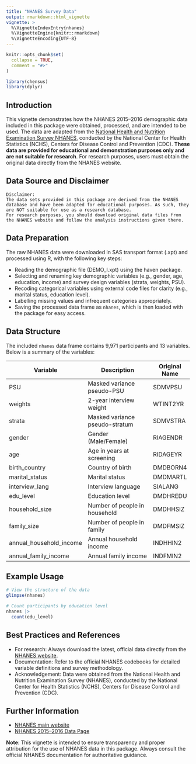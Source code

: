 ```yaml
---
title: "NHANES Survey Data"
output: rmarkdown::html_vignette
vignette: >
  %\VignetteIndexEntry{nhanes}
  %\VignetteEngine{knitr::rmarkdown}
  %\VignetteEncoding{UTF-8}
---
```


```r
knitr::opts_chunk$set(
  collapse = TRUE,
  comment = "#>"
)
```

```r
library(chensus)
library(dplyr)
```

## Introduction

This vignette demonstrates how the NHANES 2015–2016 demographic data included in this package were obtained, processed, and are intended to be used. The data are adapted from the [National Health and Nutrition Examination Survey NHANES](https://www.cdc.gov/nchs/nhanes/), conducted by the National Center for Health Statistics (NCHS), Centers for Disease Control and Prevention (CDC). **These data are provided for educational and demonstration purposes only and are not suitable for research**. For research purposes, users must obtain the original data directly from the NHANES website.

## Data Source and Disclaimer

```         
Disclaimer:
The data sets provided in this package are derived from the NHANES database and have been adapted for educational purposes. As such, they are NOT suitable for use as a research database.
For research purposes, you should download original data files from the NHANES website and follow the analysis instructions given there.
```

## Data Preparation

The raw NHANES data were downloaded in SAS transport format (.xpt) and processed using R, with the following key steps:

-   Reading the demographic file (DEMO_I.xpt) using the haven package.
-   Selecting and renaming key demographic variables (e.g., gender, age, education, income) and survey design variables (strata, weights, PSU).
-   Recoding categorical variables using external code files for clarity (e.g., marital status, education level).
-   Labelling missing values and infrequent categories appropriately.
-   Saving the processed data frame as `nhanes`, which is then loaded with the package for easy access.

## Data Structure

The included `nhanes` data frame contains 9,971 participants and 13 variables. Below is a summary of the variables:

| Variable                | Description                    | Original Name |
|-------------------------|--------------------------------|---------------|
| PSU                     | Masked variance pseudo-PSU     | SDMVPSU       |
| weights                 | 2-year interview weight        | WTINT2YR      |
| strata                  | Masked variance pseudo-stratum | SDMVSTRA      |
| gender                  | Gender (Male/Female)           | RIAGENDR      |
| age                     | Age in years at screening      | RIDAGEYR      |
| birth_country           | Country of birth               | DMDBORN4      |
| marital_status          | Marital status                 | DMDMARTL      |
| interview_lang          | Interview language             | SIALANG       |
| edu_level               | Education level                | DMDHREDU      |
| household_size          | Number of people in household  | DMDHHSIZ      |
| family_size             | Number of people in family     | DMDFMSIZ      |
| annual_household_income | Annual household income        | INDHHIN2      |
| annual_family_income    | Annual family income           | INDFMIN2      |

## Example Usage

```r
# View the structure of the data
glimpse(nhanes)

# Count participants by education level
nhanes |>
  count(edu_level)
```

## Best Practices and References

- For research: Always download the latest, official data directly from the [NHANES website](https://www.cdc.gov/nchs/nhanes/).
- Documentation: Refer to the official NHANES codebooks for detailed variable definitions and survey methodology.
- Acknowledgement: Data were obtained from the National Health and Nutrition Examination Survey (NHANES), conducted by the National Center for Health Statistics (NCHS), Centers for Disease Control and Prevention (CDC).

## Further Information

- [NHANES main website](https://www.cdc.gov/nchs/nhanes/)
- [NHANES 2015–2016 Data Page](https://wwwn.cdc.gov/nchs/nhanes/search/DataPage.aspx?Component=Demographics&Cycle=2015-2016)

**Note**: This vignette is intended to ensure transparency and proper attribution for the use of NHANES data in this package. Always consult the official NHANES documentation for authoritative guidance.
